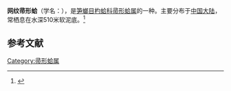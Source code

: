 {{Speciesbox
| name = 网纹帚形蛤
| image = 
| image_width = 
| genus = Cardiomya
| species = reticulata
| authority = (Kuroda, 1948)
}}
'''网纹帚形蛤'''（学名：''{{lang|la|Cardiomya reticulata}}''），是[[笋螂目|笋螂目]][[杓蛤科|杓蛤科]][[帚形蛤属|帚形蛤属]]的一种。主要分布于[[中国大陆|中国大陆]]，常栖息在水深510米软泥底。<ref>{{cite web|url=http://shell.sinica.edu.tw/chinese/shellbase_detail.php?science_no=3960|title=国际贝库：网纹帚形蛤|publisher=台湾贝类资料库|accessdate=2009-08-11|archive-date=2016-03-04|archive-url=https://web.archive.org/web/20160304090544/http://shell.sinica.edu.tw/chinese/shellbase_detail.php?science_no=3960|dead-url=no}}</ref>

== 参考文献 ==
{{reflist}}
{{Taxonbar|from=Q13455147}}

[[Category:帚形蛤属|Category:帚形蛤属]]